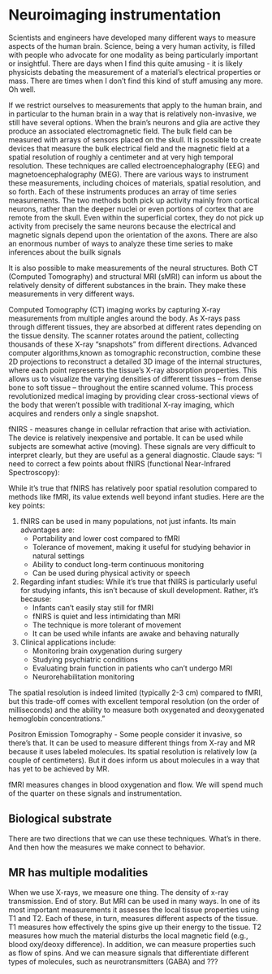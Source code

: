 # Neuroimaging instrumentation

Scientists and engineers have developed many different ways to measure aspects of the human brain. Science, being a very human activity, is filled with people who advocate for one modality as being particularly important or insightful.  There are days when I find this quite amusing - it is likely physicists debating the measurement of a material's electrical properties or mass.  There are times when I don't find this kind of stuff amusing any more.  Oh well.

If we restrict ourselves to measurements that apply to the human brain, and in particular to the human brain in a way that is relatively non-invasive, we still have several options.  When the brain's neurons and glia are active they produce an associated electromagnetic field.  The bulk field can be measured with arrays of sensors placed on the skull.  It is possible to create devices that measure the bulk electrical field and the magnetic field at a spatial resolution of roughly a centimeter and at very high temporal resolution.  These techniques are called electroencephalography (EEG) and magnetoencephalography (MEG).  There are various ways to instrument these measurements, including choices of materials, spatial resolution, and so forth.  Each of these instruments produces an array of time series measurements.  The two methods both pick up activity mainly from cortical neurons, rather than the deeper nuclei or even portions of cortex that are remote from the skull.  Even within the superficial cortex, they do not pick up activity from precisely the same neurons because the electrical and magnetic signals depend upon the orientation of the axons. There are also an enormous number of ways to analyze these time series to make inferences about the builk signals

It is also possible to make measurements of the neural structures.  Both CT (Computed Tomography) and structural MRI (sMRI) can inform us about the relatively density of different substances in the brain.  They make these measurements in very different ways.

Computed Tomography (CT) imaging works by capturing X-ray measurements from multiple angles around the body. As X-rays pass through different tissues, they are absorbed at different rates depending on the tissue density. The scanner rotates around the patient, collecting thousands of these X-ray "snapshots" from different directions. Advanced computer algorithms,known as tomographic reconstruction, combine these 2D projections to reconstruct a detailed 3D image of the internal structures, where each point represents the tissue's X-ray absorption properties. This allows us to visualize the varying densities of different tissues – from dense bone to soft tissue – throughout the entire scanned volume. This process revolutionized medical imaging by providing clear cross-sectional views of the body that weren't possible with traditional X-ray imaging, which acquires and renders only a single snapshot. 

fNIRS - measures change in cellular refraction that arise with activiation.  The device is relatively inexpensive and portable.  It can be used while subjects are somewhat active (moving). These signals are very difficult to interpret clearly, but they are useful as a general diagnostic.  Claude says:  "I need to correct a few points about fNIRS (functional Near-Infrared Spectroscopy):

While it's true that fNIRS has relatively poor spatial resolution compared to methods like fMRI, its value extends well beyond infant studies. Here are the key points:

1. fNIRS can be used in many populations, not just infants. Its main advantages are:
   - Portability and lower cost compared to fMRI
   - Tolerance of movement, making it useful for studying behavior in natural settings
   - Ability to conduct long-term continuous monitoring
   - Can be used during physical activity or speech

2. Regarding infant studies: While it's true that fNIRS is particularly useful for studying infants, this isn't because of skull development. Rather, it's because:
   - Infants can't easily stay still for fMRI
   - fNIRS is quiet and less intimidating than MRI
   - The technique is more tolerant of movement
   - It can be used while infants are awake and behaving naturally

3. Clinical applications include:
   - Monitoring brain oxygenation during surgery
   - Studying psychiatric conditions
   - Evaluating brain function in patients who can't undergo MRI
   - Neurorehabilitation monitoring

The spatial resolution is indeed limited (typically 2-3 cm) compared to fMRI, but this trade-off comes with excellent temporal resolution (on the order of milliseconds) and the ability to measure both oxygenated and deoxygenated hemoglobin concentrations."

Positron Emission Tomography - Some people consider it invasive, so there's that.  It can be used to measure different things from X-ray and MR because it uses labeled molecules.  Its spatial resolution is relatively low (a couple of centimeters).  But it does inform us about molecules in a way that has yet to be achieved by MR.

fMRI  measures changes in blood oxygenation and flow.  We will spend much of the quarter on these signals and instrumentation.

## Biological substrate

There are two directions that we can use these techniques. What's in there.  And then how the measures we make connect to behavior.

## MR has multiple modalities

When we use X-rays, we measure one thing.  The density of x-ray transmission.  End of story.  But MRI can be used in many ways.  In one of its most important measurements it assesses the local tissue properties using T1 and T2.  Each of these, in turn, measures different aspects of the tissue.  T1 measures how effectively the spins give up their energy to the tissue.  T2 measures how much the material disturbs the local magnetic field (e.g., blood oxy/deoxy difference).  In addition, we can measure properties such as flow of spins.  And we can measure signals that differentiate different types of molecules, such as neurotransmitters (GABA) and ???




